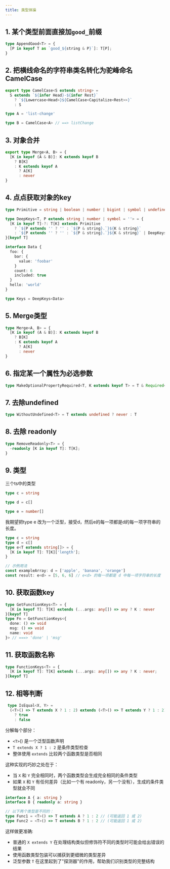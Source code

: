 ```yaml
---
title: 类型体操
---
```


## 1. 某个类型前面直接加`good_`前缀

```ts
type AppendGood<T> = {
  [P in keyof T as `good_${string & P}`]: T[P];
}
```

## 2. 把横线命名的字符串类名转化为驼峰命名 CamelCase

```ts
export type CamelCase<S extends string> =
  S extends `${infer Head}-${infer Rest}`
    ? `${Lowercase<Head>}${CamelCase<Capitalize<Rest>>}`
    : S

type A = 'list-change'

type B = CamelCase<A> // ==> listChange

```

## 3. 对象合并

```ts
export type Merge<A, B> = {
  [K in keyof (A & B)]: K extends keyof B
    ? B[K]
    : K extends keyof A
      ? A[K]
      : never
}
```

## 4. 点点获取对象的key

```ts
type Primitive = string | boolean | number | bigint | symbol | undefined | null

type DeepKeys<T, P extends string | number | symbol = ''> = {
  [K in keyof T]-?: T[K] extends Primitive
    ? `${P extends '' ? '' : `${P & string}.`}${K & string}`
    : `${P extends '' ? '' : `${P & string}.`}${K & string}` | DeepKeys<T[K], `${P & string}.${K & string}`>
}[keyof T]

interface Data {
  foo: {
    bar: {
      value: 'foobar'
    }
    count: 6
    included: true
  }
  hello: 'world'
}

type Keys = DeepKeys<Data>
```

## 5. Merge类型

```ts
type Merge<A, B> = {
  [K in keyof (A & B)]: K extends keyof B
    ? B[K]
    : K extends keyof A
      ? A[K]
      : never
}
```

## 6. 指定某一个属性为必选参数

```ts
type MakeOptionalPropertyRequired<T, K extends keyof T> = T & Required<Pick<T, K>>
```

## 7. 去除undefined

```ts
type WithoutUndefined<T> = T extends undefined ? never : T
```

## 8. 去除 readonly

```ts
type RemoveReadonly<T> = {
  -readonly [K in keyof T]: T[K];
}
```

## 9. 类型

三个ts中的类型

```ts
type c = string

type d = c[]

type e = number[]
```

我期望把type e 改为一个泛型，接受d，然后e的每一项都是d的每一项字符串的长度。

```ts
type c = string
type d = c[]
type e<T extends string[]> = {
  [K in keyof T]: T[K]['length'];
}

// 示例用法
const exampleArray: d = ['apple', 'banana', 'orange']
const result: e<d> = [5, 6, 6] // e<d> 的每一项都是 d 中每一项字符串的长度
```

## 10. 获取函数key

```ts
type GetFunctionKeys<T> = {
  [K in keyof T]: T[K] extends (...args: any[]) => any ? K : never
}[keyof T]
type Fn = GetFunctionKeys<{
  done: () => void
  msg: () => void
  name: void
}> // ===> 'done' | 'msg'
```

## 11. 获取函数名称

```ts
type FunctionKeys<T> = {
  [K in keyof T]: T[K] extends (...args: any[]) => any ? K : never;
}[keyof T]
```

## 12. 相等判断

```ts
 type IsEqual<X, Y> =
  (<T>() => T extends X ? 1 : 2) extends (<T>() => T extends Y ? 1 : 2)
    ? true
    : false
```

分解每个部分：

- `<T>`() 是一个泛型函数声明
- `T extends X ? 1 : 2` 是条件类型检查
- 整体使用 `extends` 比较两个函数类型是否相同

这种实现的巧妙之处在于：

- 当 `X` 和 `Y` 完全相同时，两个函数类型会生成完全相同的条件类型
- 如果 `X` 和 `Y` 有任何差异（比如一个有 readonly，另一个没有），生成的条件类型就会不同

```ts
interface A { a: string }
interface B { readonly a: string }

// 以下两个类型是不同的：
type Func1 = <T>() => T extends A ? 1 : 2 // (可能返回 1 或 2)
type Func2 = <T>() => T extends B ? 1 : 2 // (可能返回 1 或 2)
```

这样做更准确:

- 普通的 `X extends Y` 在处理结构类似但修饰符不同的类型时可能会给出错误的结果
- 使用函数类型包装可以捕获到更细微的类型差异
- 泛型参数 `T` 在这里起到了"探测器"的作用，帮助我们识别类型的完整结构
